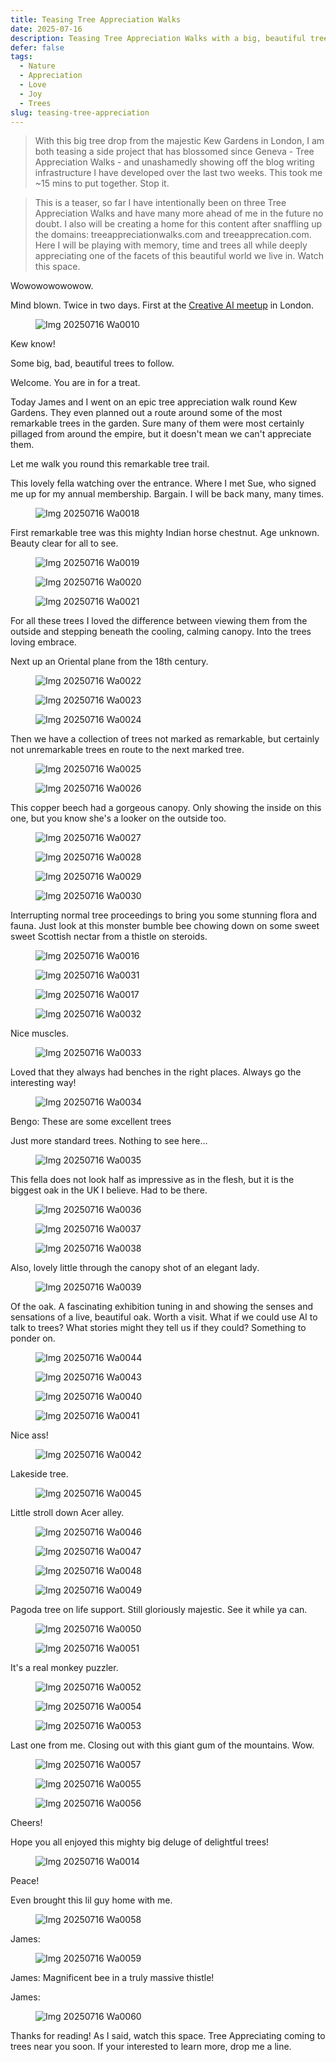 ```yaml
---
title: Teasing Tree Appreciation Walks
date: 2025-07-16
description: Teasing Tree Appreciation Walks with a big, beautiful tree drop from the majestic Kew Gardens in London. Wowowowowowow. Watch this space.
defer: false
tags:
  - Nature
  - Appreciation
  - Love
  - Joy
  - Trees
slug: teasing-tree-appreciation
---
```


> With this big tree drop from the majestic Kew Gardens in London, I am both teasing a side project that has blossomed since Geneva - Tree Appreciation Walks - and unashamedly showing off the blog writing infrastructure I have developed over the last two weeks. This took me ~15 mins to put together. Stop it.

> This is a teaser, so far I have intentionally been on three Tree Appreciation Walks and have many more ahead of me in the future no doubt. I also will be creating a home for this content after snaffling up the domains: treeappreciationwalks.com and treeapprecation.com. Here I will be playing with memory, time and trees all while deeply appreciating one of the facets of this beautiful world we live in. Watch this space.


Wowowowowowow.

Mind blown. Twice in two days. First at the [Creative AI meetup](./creative-ai-london) in London.


<figure>
  <img src="IMG-20250716-WA0010.jpg" alt="Img 20250716 Wa0010" />
</figure>



Kew know!

Some big, bad, beautiful trees to follow.


Welcome. You are in for a treat.

Today James and I went on an epic tree appreciation walk round Kew Gardens. They even planned out a route around some of the most remarkable trees in the garden. Sure many of them were most certainly pillaged from around the empire, but it doesn't mean we can't appreciate them.

Let me walk you round this remarkable tree trail.


This lovely fella watching over the entrance. Where I met Sue, who signed me up for my annual membership. Bargain. I will be back many, many times.

<figure>
  <img src="IMG-20250716-WA0018.jpg" alt="Img 20250716 Wa0018" />
</figure>
First remarkable tree was this mighty Indian horse chestnut. Age unknown. Beauty clear for all to see.

<figure>
  <img src="IMG-20250716-WA0019.jpg" alt="Img 20250716 Wa0019" />
</figure>





<figure>
  <img src="IMG-20250716-WA0020.jpg" alt="Img 20250716 Wa0020" />
</figure>





<figure>
  <img src="IMG-20250716-WA0021.jpg" alt="Img 20250716 Wa0021" />
</figure>

For all these trees I loved the difference between viewing them from the outside and stepping beneath the cooling, calming canopy. Into the trees loving embrace.

Next up an Oriental plane from the 18th century.

<figure>
  <img src="IMG-20250716-WA0022.jpg" alt="Img 20250716 Wa0022" />
</figure>





<figure>
  <img src="IMG-20250716-WA0023.jpg" alt="Img 20250716 Wa0023" />
</figure>





<figure>
  <img src="IMG-20250716-WA0024.jpg" alt="Img 20250716 Wa0024" />
</figure>

Then we have a collection of trees not marked as remarkable, but certainly not unremarkable trees en route to the next marked tree.

<figure>
  <img src="IMG-20250716-WA0025.jpg" alt="Img 20250716 Wa0025" />
</figure>





<figure>
  <img src="IMG-20250716-WA0026.jpg" alt="Img 20250716 Wa0026" />
</figure>

This copper beech had a gorgeous canopy. Only showing the inside on this one, but you know she's a looker on the outside too.

<figure>
  <img src="IMG-20250716-WA0027.jpg" alt="Img 20250716 Wa0027" />
</figure>





<figure>
  <img src="IMG-20250716-WA0028.jpg" alt="Img 20250716 Wa0028" />
</figure>





<figure>
  <img src="IMG-20250716-WA0029.jpg" alt="Img 20250716 Wa0029" />
</figure>

<figure>
  <img src="IMG-20250716-WA0030.jpg" alt="Img 20250716 Wa0030" />
</figure>

Interrupting normal tree proceedings to bring you some stunning flora and fauna. Just look at this monster bumble bee chowing down on some sweet sweet Scottish nectar from a thistle on steroids.

<figure>
  <img src="IMG-20250716-WA0016.jpg" alt="Img 20250716 Wa0016" />
</figure>

<figure>
  <img src="IMG-20250716-WA0031.jpg" alt="Img 20250716 Wa0031" />
</figure>

<figure>
  <img src="IMG-20250716-WA0017.jpg" alt="Img 20250716 Wa0017" />
</figure>





<figure>
  <img src="IMG-20250716-WA0032.jpg" alt="Img 20250716 Wa0032" />
</figure>

Nice muscles.

<figure>
  <img src="IMG-20250716-WA0033.jpg" alt="Img 20250716 Wa0033" />
</figure>

Loved that they always had benches in the right places. Always go the interesting way!

<figure>
  <img src="IMG-20250716-WA0034.jpg" alt="Img 20250716 Wa0034" />
</figure>

Bengo: These are some excellent trees

Just more standard trees. Nothing to see here...

<figure>
  <img src="IMG-20250716-WA0035.jpg" alt="Img 20250716 Wa0035" />
</figure>

This fella does not look half as impressive as in the flesh, but it is the biggest oak in the UK I believe. Had to be there.

<figure>
  <img src="IMG-20250716-WA0036.jpg" alt="Img 20250716 Wa0036" />
</figure>





<figure>
  <img src="IMG-20250716-WA0037.jpg" alt="Img 20250716 Wa0037" />
</figure>

<figure>
  <img src="IMG-20250716-WA0038.jpg" alt="Img 20250716 Wa0038" />
</figure>

Also, lovely little through the canopy shot of an elegant lady.

<figure>
  <img src="IMG-20250716-WA0039.jpg" alt="Img 20250716 Wa0039" />
</figure>
Of the oak. A fascinating exhibition tuning in and showing the senses and sensations of a live, beautiful oak. Worth a visit. What if we could use AI to talk to trees? What stories might they tell us if they could? Something to ponder on. 

<figure>
  <img src="IMG-20250716-WA0044.jpg" alt="Img 20250716 Wa0044" />
</figure>

<figure>
  <img src="IMG-20250716-WA0043.jpg" alt="Img 20250716 Wa0043" />
</figure>

<figure>
  <img src="IMG-20250716-WA0040.jpg" alt="Img 20250716 Wa0040" />
</figure>

<figure>
  <img src="IMG-20250716-WA0041.jpg" alt="Img 20250716 Wa0041" />
</figure>
Nice ass!


<figure>
  <img src="IMG-20250716-WA0042.jpg" alt="Img 20250716 Wa0042" />
</figure>

Lakeside tree.

<figure>
  <img src="IMG-20250716-WA0045.jpg" alt="Img 20250716 Wa0045" />
</figure>

Little stroll down Acer alley.

<figure>
  <img src="IMG-20250716-WA0046.jpg" alt="Img 20250716 Wa0046" />
</figure>

<figure>
  <img src="IMG-20250716-WA0047.jpg" alt="Img 20250716 Wa0047" />
</figure>

<figure>
  <img src="IMG-20250716-WA0048.jpg" alt="Img 20250716 Wa0048" />
</figure>

<figure>
  <img src="IMG-20250716-WA0049.jpg" alt="Img 20250716 Wa0049" />
</figure>

Pagoda tree on life support. Still gloriously majestic. See it while ya can.

<figure>
  <img src="IMG-20250716-WA0050.jpg" alt="Img 20250716 Wa0050" />
</figure>

<figure>
  <img src="IMG-20250716-WA0051.jpg" alt="Img 20250716 Wa0051" />
</figure>

It's a real monkey puzzler.

<figure>
  <img src="IMG-20250716-WA0052.jpg" alt="Img 20250716 Wa0052" />
</figure>



<figure>
  <img src="IMG-20250716-WA0054.jpg" alt="Img 20250716 Wa0054" />
</figure>



<figure>
  <img src="IMG-20250716-WA0053.jpg" alt="Img 20250716 Wa0053" />
</figure>
Last one from me. Closing out with this giant gum of the mountains. Wow.

<figure>
  <img src="IMG-20250716-WA0057.jpg" alt="Img 20250716 Wa0057" />
</figure>





<figure>
  <img src="IMG-20250716-WA0055.jpg" alt="Img 20250716 Wa0055" />
</figure>





<figure>
  <img src="IMG-20250716-WA0056.jpg" alt="Img 20250716 Wa0056" />
</figure>

Cheers!

Hope you all enjoyed this mighty big deluge of delightful trees!

<figure>
  <img src="IMG-20250716-WA0014.jpg" alt="Img 20250716 Wa0014" />
</figure>

Peace!

Even brought this lil guy home with me.

<figure>
  <img src="IMG-20250716-WA0058.jpg" alt="Img 20250716 Wa0058" />
</figure>
James:

<figure>
  <img src="IMG-20250716-WA0059.jpg" alt="Img 20250716 Wa0059" />
</figure>

James: Magnificent bee in a truly massive thistle!

James:

<figure>
  <img src="IMG-20250716-WA0060.jpg" alt="Img 20250716 Wa0060" />
</figure>
Thanks for reading! As I said, watch this space. Tree Appreciating coming to trees near you soon. If your interested to learn more, drop me a line.
